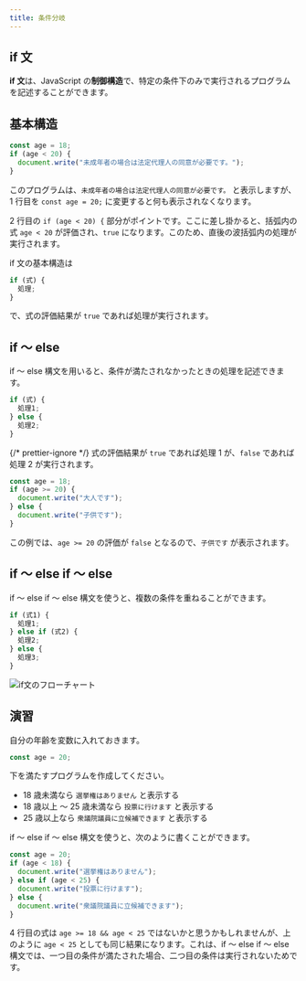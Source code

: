 ```yaml
---
title: 条件分岐
---
```


## if 文

**if 文**は、<Term>JavaScript</Term> の<Term>**制御構造**</Term>で、特定の条件下のみで実行されるプログラムを記述することができます。

## 基本構造

```javascript
const age = 18;
if (age < 20) {
  document.write("未成年者の場合は法定代理人の同意が必要です。");
}
```

このプログラムは、`未成年者の場合は法定代理人の同意が必要です。` と表示しますが、1 行目を `const age = 20;` に変更すると何も表示されなくなります。

2 行目の `if (age < 20) {` 部分がポイントです。ここに差し掛かると、括弧内の<Term>式</Term> `age < 20` が<Term>評価</Term>され、`true` になります。このため、直後の波括弧内の処理が実行されます。

if 文の基本構造は

```javascript
if (式) {
  処理;
}
```

で、<Term>式</Term>の<Term>評価</Term>結果が `true` であれば処理が実行されます。

## if ～ else

if ～ else 構文を用いると、条件が満たされなかったときの処理を記述できます。

```javascript
if (式) {
  処理1;
} else {
  処理2;
}
```

{/* prettier-ignore */}
<Term>式</Term>の<Term>評価</Term>結果が `true` であれば処理 1
が、`false` であれば処理 2 が実行されます。

```javascript
const age = 18;
if (age >= 20) {
  document.write("大人です");
} else {
  document.write("子供です");
}
```

この例では、`age >= 20` の<Term>評価</Term>が `false` となるので、`子供です` が表示されます。

## if ～ else if ～ else

if ～ else if ～ else 構文を使うと、複数の条件を重ねることができます。

```javascript
if (式1) {
  処理1;
} else if (式2) {
  処理2;
} else {
  処理3;
}
```

![if文のフローチャート](./flowchart.drawio.svg)

## 演習

自分の年齢を<Term>変数</Term>に入れておきます。

```javascript
const age = 20;
```

下を満たすプログラムを作成してください。

- 18 歳未満なら `選挙権はありません` と表示する
- 18 歳以上 ～ 25 歳未満なら `投票に行けます` と表示する
- 25 歳以上なら `衆議院議員に立候補できます` と表示する

<Answer title="選挙権">

if ～ else if ～ else 構文を使うと、次のように書くことができます。

```javascript title="script.js" showLineNumbers
const age = 20;
if (age < 18) {
  document.write("選挙権はありません");
} else if (age < 25) {
  document.write("投票に行けます");
} else {
  document.write("衆議院議員に立候補できます");
}
```

<ViewSource url={import.meta.url} path="_samples/the-right-to-vote" />

4 行目の式は `age >= 18 && age < 25` ではないかと思うかもしれませんが、上のように `age < 25` としても同じ結果になります。これは、if ～ else if ～ else 構文では、一つ目の条件が満たされた場合、二つ目の条件は実行されないためです。

</Answer>

